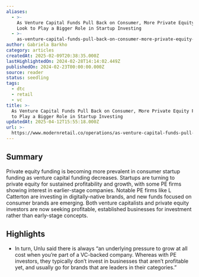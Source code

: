 ```yaml
---
aliases:
  - >-
    As Venture Capital Funds Pull Back on Consumer, More Private Equity Firms
    Look to Play a Bigger Role in Startup Investing
  - >-
    as-venture-capital-funds-pull-back-on-consumer-more-private-equity-firms-look-to-play-a-bigger-role-in-startup-investing
author: Gabriela Barkho
category: articles
createdAt: 2025-02-09T20:38:35.000Z
lastHighlightedOn: 2024-02-28T14:14:02.449Z
publishedOn: 2024-02-23T00:00:00.000Z
source: reader
status: seedling
tags:
  - dtc
  - retail
  - vc
title: >-
  As Venture Capital Funds Pull Back on Consumer, More Private Equity Firms Look
  to Play a Bigger Role in Startup Investing
updatedAt: 2025-04-12T15:55:18.000Z
url: >-
  https://www.modernretail.co/operations/as-venture-capital-funds-pull-back-on-consumer-more-private-equity-firms-look-to-play-a-bigger-role-in-startup-investing/?utm_source=Sailthru&utm_medium=email&utm_campaign=Newsletter%20Weekly%20Roundup:%20Retail%20Dive:%20DTC%2002-24-2024&utm_term=Retail%20Dive:%20DTC%20Weekender
---
```

## Summary

Private equity funding is becoming more prevalent in consumer startup funding as venture capital funding decreases. Startups are turning to private equity for sustained profitability and growth, with some PE firms showing interest in earlier-stage companies. Notable PE firms like L Catterton are investing in digitally-native brands, and new funds focused on consumer brands are emerging. Both venture capitalists and private equity investors are now seeking profitable, established businesses for investment rather than early-stage concepts.

## Highlights

- In turn, Unlu said there is always “an underlying pressure to grow at all cost when you’re part of a VC-backed company. Whereas with PE investors, they typically don’t invest in businesses that aren’t profitable yet, and usually go for brands that are leaders in their categories.”
